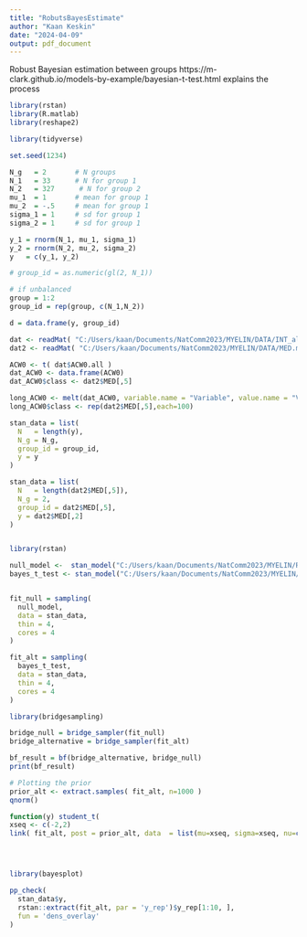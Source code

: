 ```yaml
---
title: "RobutsBayesEstimate"
author: "Kaan Keskin"
date: "2024-04-09"
output: pdf_document
---
```

 Robust Bayesian estimation between groups  https://m-clark.github.io/models-by-example/bayesian-t-test.html 
 explains the process 

```r
library(rstan)
library(R.matlab)
library(reshape2)
```

```r
library(tidyverse)

set.seed(1234)

N_g   = 2       # N groups
N_1   = 33      # N for group 1
N_2   = 327      # N for group 2
mu_1  = 1       # mean for group 1
mu_2  = -.5     # mean for group 1
sigma_1 = 1     # sd for group 1
sigma_2 = 1     # sd for group 1

y_1 = rnorm(N_1, mu_1, sigma_1)
y_2 = rnorm(N_2, mu_2, sigma_2)
y   = c(y_1, y_2)

# group_id = as.numeric(gl(2, N_1))

# if unbalanced
group = 1:2
group_id = rep(group, c(N_1,N_2))

d = data.frame(y, group_id)

```

```r
dat <- readMat( "C:/Users/kaan/Documents/NatComm2023/MYELIN/DATA/INT_all.mat" )
dat2 <- readMat( "C:/Users/kaan/Documents/NatComm2023/MYELIN/DATA/MED.mat" )

ACW0 <- t( dat$ACW0.all )
dat_ACW0 <- data.frame(ACW0)
dat_ACW0$class <- dat2$MED[,5]

long_ACW0 <- melt(dat_ACW0, variable.name = "Variable", value.name = "Value")
long_ACW0$class <- rep(dat2$MED[,5],each=100)

```

```r
stan_data = list(
  N   = length(y),
  N_g = N_g,
  group_id = group_id,
  y = y
)

stan_data = list(
  N   = length(dat2$MED[,5]),
  N_g = 2,
  group_id = dat2$MED[,5],
  y = dat2$MED[,2]
)


library(rstan) 

null_model <-  stan_model("C:/Users/kaan/Documents/NatComm2023/MYELIN/R/null_model.stan")
bayes_t_test <- stan_model("C:/Users/kaan/Documents/NatComm2023/MYELIN/R/bayes_t_test.stan")


fit_null = sampling(
  null_model,
  data = stan_data,
  thin = 4, 
  cores = 4
)

fit_alt = sampling(
  bayes_t_test,
  data = stan_data,
  thin = 4, 
  cores = 4
)

library(bridgesampling)

bridge_null = bridge_sampler(fit_null)
bridge_alternative = bridge_sampler(fit_alt)

bf_result = bf(bridge_alternative, bridge_null)
print(bf_result)

```

```r
# Plotting the prior
prior_alt <- extract.samples( fit_alt, n=1000 )
qnorm()

function(y) student_t(
xseq <- c(-2,2)   
link( fit_alt, post = prior_alt, data  = list(mu=xseq, sigma=xseq, nu=c(0:100)) )




library(bayesplot)

pp_check(
  stan_data$y,
  rstan::extract(fit_alt, par = 'y_rep')$y_rep[1:10, ],
  fun = 'dens_overlay'
)
```